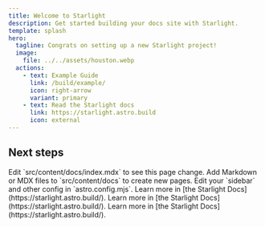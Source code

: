```yaml
---
title: Welcome to Starlight
description: Get started building your docs site with Starlight.
template: splash
hero:
  tagline: Congrats on setting up a new Starlight project!
  image:
    file: ../../assets/houston.webp
  actions:
    - text: Example Guide
      link: /build/example/
      icon: right-arrow
      variant: primary
    - text: Read the Starlight docs
      link: https://starlight.astro.build
      icon: external
---
```



## Next steps

<CardGrid stagger>
	<LinkCard title="Build" icon="pencil" href="/build/overview">
		Edit `src/content/docs/index.mdx` to see this page change.
	</LinkCard>
	<LinkCard
		title="Protocol"
		icon="add-document"
		href="/protocol/consensus/configurations"
	>
		Add Markdown or MDX files to `src/content/docs` to create new pages.
	</LinkCard>
	<LinkCard title="Node Running" icon="setting" href="/node_running/archival/">
		Edit your `sidebar` and other config in `astro.config.mjs`.
	</LinkCard>
	<LinkCard title="Reference" icon="open-book" href="/reference/overview">
		Learn more in [the Starlight Docs](https://starlight.astro.build/).
	</LinkCard>
	<LinkCard
		title="Security Practices"
		icon="open-book"
		href="/security_practices"
	>
		Learn more in [the Starlight Docs](https://starlight.astro.build/).
	</LinkCard>
	<LinkCard title="Tools" icon="open-book" href="/tools/overview">
		Learn more in [the Starlight Docs](https://starlight.astro.build/).
	</LinkCard>
</CardGrid>
